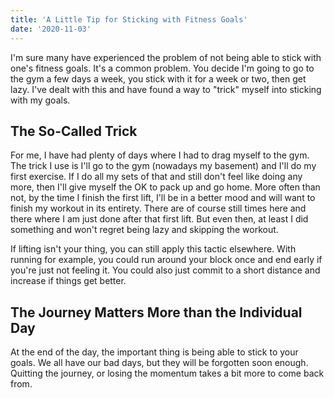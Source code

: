 ```yaml
---
title: 'A Little Tip for Sticking with Fitness Goals'
date: '2020-11-03'
---
```


I'm sure many have experienced the problem of not being able to stick with one's fitness goals. It's a common problem. You decide I'm going to go to the gym a few days a week, you stick with it for a week or two, then get lazy. I've dealt with this and have found a way to "trick" myself into sticking with my goals.

## The So-Called Trick

For me, I have had plenty of days where I had to drag myself to the gym. The trick I use is I'll go to the gym (nowadays my basement) and I'll do my first exercise. If I do all my sets of that and still don't feel like doing any more, then I'll give myself the OK to pack up and go home. More often than not, by the time I finish the first lift, I'll be in a better mood and will want to finish my workout in its entirety. There are of course still times here and there where I am just done after that first lift. But even then, at least I did something and won't regret being lazy and skipping the workout.

If lifting isn't your thing, you can still apply this tactic elsewhere. With running for example, you could run around your block once and end early if you're just not feeling it. You could also just commit to a short distance and increase if things get better.

## The Journey Matters More than the Individual Day

At the end of the day, the important thing is being able to stick to your goals. We all have our bad days, but they will be forgotten soon enough. Quitting the journey, or losing the momentum takes a bit more to come back from.
